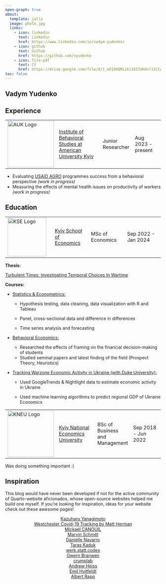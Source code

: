 ```yaml
---
open-graph: true
about:
  template: jolla
  image: photo.jpg
  links:
    - icon: linkedin
      text: Linkedin
      href: https://www.linkedin.com/in/vadym-yudenko/
    - icon: github
      text: Github
      href: https://github.com/vyudenko
    - icon: file-pdf
      text: CV
      href: https://drive.google.com/file/d/1_m219XQMiiki18tZxKOvl1ICCw9h1jRe/view?usp=sharing
toc: false
---
```


## Vadym Yudenko

::: column-body-outset
## Experience

|                                                       |                                                                                       |                   |                    |
|----------------|--------------------------|----------------|----------------|
| ![AUK Logo](auk_logo.svg){alt="AUK Logo" width="150"} | [Institute of Behavioral Studies at American University Kyiv](https://auk.edu.ua/en/) | Junior Researcher | Aug 2023 - present |

::: {.callout-tip title="AUK projects" collapse="true" icon="false" style="text-align: left;"}
-   Evaluating [USAID AGRO](https://www.usaid.gov/ukraine/agriculture-resilience-initiative-agri-ukraine) programmes success from a behavioral perspective *(work in progress)*
-   Measuring the effects of mental health issues on productivity of workers *(work in progress)*
:::

## Education

|                                                       |                                             |                  |                     |
|----------------------|-----------------|-----------------|-----------------|
| ![KSE Logo](kse_logo.jpg){alt="KSE Logo" width="125"} | [Kyiv School of Economics](https://kse.ua/) | MSc of Economics | Sep 2022 - Jan 2024 |

::: {.callout-tip title="KSE" collapse="true" icon="false" style="text-align: left;"}

**Thesis:**

[Turbulent Times: Investigating Temporal Choices In Wartime](https://kse.ua/wp-content/uploads/2024/01/Vadym-Yudenko-Thesis_ammended.pdf)

**Courses:**

-   [Statistics & Econometrics:]{.underline}

    -   Hypothesis testing, data cleaning, data visualization with R and Tableau

    -   Panel, cross-sectional data and difference in differences

    -   Time series analysis and forecasting

-   [Behavioral Economics:]{.underline}

    -   Researched the effects of framing on the financial decision-making of students
    -   Studied seminal papers and latest finding of the field (Prospect Theory, Heuristics)

-   [Tracking Warzone Economic Activity in Ukraine (with [Duke University](https://duke.edu/)):]{.underline}

    -   Used GoogleTrends & Nightlight data to estimate economic activity in Ukraine

    -   Used machine learning algorithms to predict regional GDP of Ukraine Economics
:::

|                                                          |                                                               |                                |                     |
|-------------------|--------------------|-----------------|-----------------|
| ![KNEU Logo](kneu_logo.png){alt="KNEU Logo" width="150"} | [Kyiv National Economics University](https://kneu.edu.ua/en/) | BSc of Business and Management | Sep 2018 - Jun 2022 |

::: {.callout-tip title="KNEU" collapse="true" icon="false" style="text-align: left;"}
Was doing something important :)
:::

## Inspiration

This blog would have never been developed if not for the active community of Quarto-website aficionados, whose open-source websites helped me build one myself. If you're looking for inspiration, ideas for your website check out these awesome pages!

::: {.callout-warning title="Blogs" collapse="true" icon="false" style="text-align: left;"}
::: {style="text-align: center"}
[Kazuharu Yanagimoto](https://kazuyanagimoto.com/) <br> [Westchester Covid-19 Tracking by Matt Herman](https://westchester-covid.mattherman.info/) <br> [Mickaël CANOUIL](https://mickael.canouil.fr/) <br> [Marvin Schmitt](https://www.marvinschmitt.com/) <br> [Danielle Navarro](https://djnavarro.net/) <br> [Taras Kaduk](https://taraskaduk.com/) <br> [werk.statt.codes](https://werk.statt.codes/) <br> [Gwern Branwen](https://gwern.net/index) <br> [crumplab](https://www.crumplab.com/) <br> [Andrew Heiss](https://www.andrewheiss.com/) <br> [Emil Hvitfeldt](https://www.emilhvitfeldt.com/) <br> [Albert Rapp](https://albert-rapp.de/) <br>
:::
:::
:::
